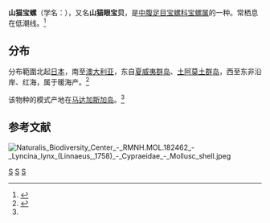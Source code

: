 {{Speciesbox 
| taxon = Cypraea lynx
| image = Lyncina Lynx.jpg
| binomial_authority = Linnaeus, 1758
}}
'''山猫宝螺'''（学名：''{{lang|la|Cypraea lynx}}''），又名'''山猫眼宝贝'''，是[[中腹足目|中腹足目]][[宝螺科|宝螺科]][[宝螺属|宝螺属]]的一种。常栖息在低潮线。<ref>{{cite web|url=http://shell.sinica.edu.tw/chinese/shellbase_detail.php?science_no=597|title=国际贝库：山猫宝螺|publisher=台湾贝类资料库|accessdate=2009-08-11|archive-date=2016-03-04|archive-url=https://web.archive.org/web/20160304191714/http://shell.sinica.edu.tw/chinese/shellbase_detail.php?science_no=597|dead-url=no}}</ref>

== 分布 ==
分布範圍北起[[日本|日本]]，南至[[澳大利亚|澳大利亚]]，东自[[夏威夷群岛|夏威夷群岛]]、[[土阿莫土群岛|土阿莫土群岛]]，西至东非沿岸、红海，属于暖海产。<ref name=id10708>{{cite web| url =http://www.bioinfo.cn/db05/BjdwSpecies.php?action=view&id=10708| title =山猫眼宝贝| work =《中国动物物种编目数据库》| publisher =中国科学院微生物研究所| author =中国科学院动物研究所| accessdate =2009-04-28| deadurl =yes| archiveurl =https://web.archive.org/web/20160305102342/http://www.bioinfo.cn/db05/BjdwSpecies.php?action=view&id=10708| archivedate =2016-03-05}}</ref>

该物种的模式产地在[[马达加斯加岛|马达加斯加岛]]。<ref name=id10708/>

== 参考文献 ==
{{reflist}}
[[File:Naturalis_Biodiversity_Center_-_RMNH.MOL.182462_-_Lyncina_lynx_(Linnaeus,_1758)_-_Cypraeidae_-_Mollusc_shell.jpeg|thumb]]
{{Taxonbar|from=Q1056159}}

[[Category:宝螺属|S]]
[[Category:_1758年描述的动物|S]]
[[Category:_卡尔·林奈命名的生物分类|S]]